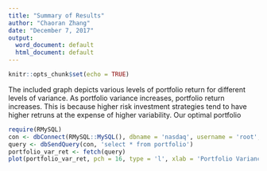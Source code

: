 ---
title: "Summary of Results"
author: "Chaoran Zhang"
date: "December 7, 2017"
output:
  word_document: default
  html_document: default
---

```{r setup, include=FALSE}
knitr::opts_chunk$set(echo = TRUE)
```

The included graph depicts various levels of portfolio return for different levels of variance. As portfolio variance increases, portfolio return increases. This is because higher risk investment strategies tend to have higher retruns at the expense of higher variability. Our optimal portfolio 
```{r}
require(RMySQL)
con <- dbConnect(RMySQL::MySQL(), dbname = 'nasdaq', username = 'root', password = '****')
query <- dbSendQuery(con, 'select * from portfolio')
portfolio_var_ret <- fetch(query)
plot(portfolio_var_ret, pch = 16, type = 'l', xlab = 'Portfolio Variance', ylab = 'Portfolio Return', main = 'Efficient Frontier for NASDAQ Equity Portfolio')
```

